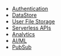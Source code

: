 - [Authentication](/gen1/[platform]/build-a-backend/auth/set-up-auth/)
- [DataStore](/gen1/[platform]/build-a-backend/more-features/datastore/set-up-datastore/)
- [User File Storage](/gen1/[platform]/build-a-backend/storage/set-up-storage/)
- [Serverless APIs](/gen1/[platform]/build-a-backend/graphqlapi/set-up-graphql-api/)
- [Analytics](/gen1/[platform]/build-a-backend/more-features/analytics/set-up-analytics/)
- [AI/ML](/gen1/[platform]/build-a-backend/more-features/predictions/set-up-predictions/)
- [PubSub](/gen1/[platform]/build-a-backend/more-features/pubsub/set-up-pubsub/)
